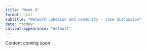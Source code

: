 ```yaml
---
title: "Week 8"
format: html
subtitle: "Network cohesion and community - case discussion"
date: "today"
callout-appearance: "default"
---
```


::: {.callout-note}
Content coming soon.

:::
